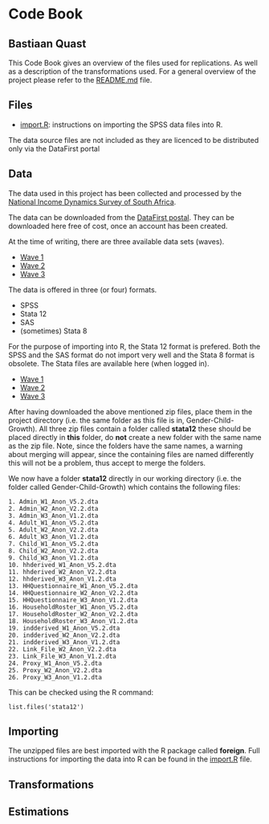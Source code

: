 Code Book
========================================================
Bastiaan Quast
--------------------------------------------------------

This Code Book gives an overview of the files used for replications. As well as a description of the transformations used. For a general overview of the project please refer to the [README.md](/README.md) file.

Files
--------------------------------------------------------
* [import.R](/import.R): instructions on importing the SPSS data files into R.


The data source files are not included as they are licenced to be distributed only via the DataFirst portal

Data
--------------------------------------------------------
The data used in this project has been collected and processed by the [National Income Dynamics Survey of South Africa][1].

The data can be downloaded from the [DataFirst postal][2]. They can be downloaded here free of cost, once an account has been created.

At the time of writing, there are three available data sets (waves).

* [Wave 1][3]
* [Wave 2][4]
* [Wave 3][5]

The data is offered in three (or four) formats.

* SPSS
* Stata 12
* SAS
* (sometimes) Stata 8

For the purpose of importing into R, the Stata 12 format is prefered. Both the SPSS and the SAS format do not import very well and the Stata 8 format is obsolete. The Stata files are available here (when logged in).

* [Wave 1][6]
* [Wave 2][7]
* [Wave 3][8]

After having downloaded the above mentioned zip files, place them in the project directory (i.e. the same folder as this file is in, Gender-Child-Growth). All three zip files contain a folder called **stata12** these should be placed directly in **this** folder, do **not** create a new folder with the same name as the zip file. Note, since the folders have the same names, a warning about merging will appear, since the containing files are named differently this will not be a problem, thus accept to merge the folders.

We now have a folder **stata12** directly in our working directory (i.e. the folder called Gender-Child-Growth) which contains the following files:

    1. Admin_W1_Anon_V5.2.dta          
    2. Admin_W2_Anon_V2.2.dta          
    3. Admin_W3_Anon_V1.2.dta          
    4. Adult_W1_Anon_V5.2.dta          
    5. Adult_W2_Anon_V2.2.dta          
    6. Adult_W3_Anon_V1.2.dta          
    7. Child_W1_Anon_V5.2.dta          
    8. Child_W2_Anon_V2.2.dta          
    9. Child_W3_Anon_V1.2.dta          
    10. hhderived_W1_Anon_V5.2.dta      
    11. hhderived_W2_Anon_V2.2.dta      
    12. hhderived_W3_Anon_V1.2.dta      
    13. HHQuestionnaire_W1_Anon_V5.2.dta
    14. HHQuestionnaire_W2_Anon_V2.2.dta
    15. HHQuestionnaire_W3_Anon_V1.2.dta
    16. HouseholdRoster_W1_Anon_V5.2.dta
    17. HouseholdRoster_W2_Anon_V2.2.dta
    18. HouseholdRoster_W3_Anon_V1.2.dta
    19. indderived_W1_Anon_V5.2.dta     
    20. indderived_W2_Anon_V2.2.dta     
    21. indderived_W3_Anon_V1.2.dta     
    22. Link_File_W2_Anon_V2.2.dta      
    23. Link_File_W3_Anon_V1.2.dta      
    24. Proxy_W1_Anon_V5.2.dta          
    25. Proxy_W2_Anon_V2.2.dta          
    26. Proxy_W3_Anon_V1.2.dta

This can be checked using the R command:

    list.files('stata12')


Importing
--------------------------------------------------------
The unzipped files are best imported with the R package called **foreign**. Full instructions for importing the data into R can be found in the [import.R](/import.R) file.

Transformations
--------------------------------------------------------


Estimations
--------------------------------------------------------




[1]: http://www.nids.uct.ac.za/
[2]: http://www.datafirst.uct.ac.za/dataportal/index.php/catalog/central/about
[3]: http://www.datafirst.uct.ac.za/dataportal/index.php/catalog/451
[4]: http://www.datafirst.uct.ac.za/dataportal/index.php/catalog/452
[5]: http://www.datafirst.uct.ac.za/dataportal/index.php/catalog/453
[6]: http://www.datafirst.uct.ac.za/dataportal/index.php/catalog/451/download/6038
[7]: http://www.datafirst.uct.ac.za/dataportal/index.php/catalog/452/download/6001
[8]: http://www.datafirst.uct.ac.za/dataportal/index.php/catalog/453/download/6052